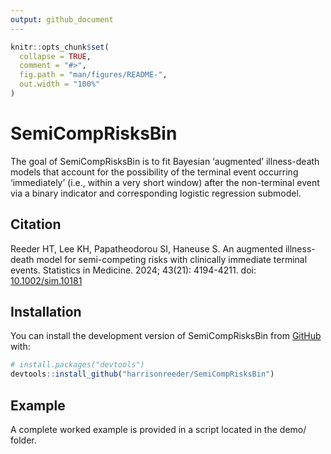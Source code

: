 ```yaml
---
output: github_document
---
```


<!-- README.md is generated from README.Rmd. Please edit that file -->

```r
knitr::opts_chunk$set(
  collapse = TRUE,
  comment = "#>",
  fig.path = "man/figures/README-",
  out.width = "100%"
)
```

# SemiCompRisksBin

The goal of SemiCompRisksBin is to fit Bayesian 'augmented' illness-death models
that account for the possibility of the terminal event occurring 'immediately' 
(i.e., within a very short window) after the non-terminal event via a binary indicator 
and corresponding logistic regression submodel.

## Citation

Reeder HT, Lee KH, Papatheodorou SI, Haneuse S. An augmented illness-death model for semi-competing risks with clinically immediate terminal events. Statistics in Medicine. 2024; 43(21): 4194-4211. doi: [10.1002/sim.10181](https://doi.org/10.1002/sim.10181)

## Installation

You can install the development version of SemiCompRisksBin from [GitHub](https://github.com/) with:

``` r
# install.packages("devtools")
devtools::install_github("harrisonreeder/SemiCompRisksBin")
```

## Example

A complete worked example is provided in a script located in the demo/ folder.

